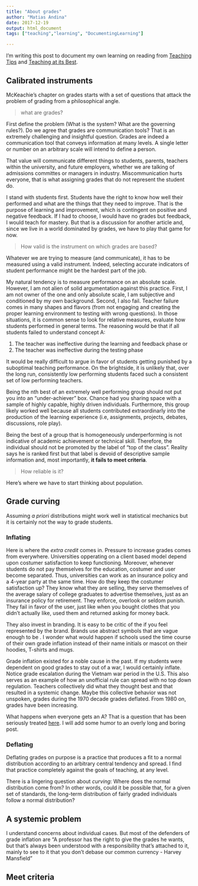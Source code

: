 ```yaml
---
title: "About grades"
author: "Matias Andina"
date: 2017-12-19
output: html_document
tags: ["teaching","learning", "DocumentingLearning"]

---
```


I'm writing this post to document my own learning on reading from [Teaching Tips](https://books.google.com/books/about/McKeachie_s_Teaching_Tips_Strategies_Res.html?id=v_0zqB13lW8C) and [Teaching at its Best](https://books.google.com/books/about/Teaching_at_Its_Best.html?id=NC5P8z-u-H0C). 

## Calibrated instruments

McKeachie's chapter on grades starts with a set of questions that attack the problem of grading from a philosophical angle.

> what are grades? 

First define the problem (What is the system? What are the governing rules?). Do we agree that grades are communication tools? That is an extremely challenging and insightful question. Grades are indeed a communication tool that conveys information at many levels. A single letter or number on an arbitrary scale will intend to define a person.  

That value will communicate different things to students, parents, teachers within the university, and future employers, whether we are talking of admissions committes or managers in industry. Miscommunication hurts everyone, that is what assigning grades that do not represent the student do.

I stand with students first. Students have the right to know how well their performed and what are the things that they need to improve. That is the purpose of learning and improvement, which is contingent on positive and negative feedback. If I had to choose, I would have no grades but feedback, I would teach for mastery. But that is a discussion for another article and, since we live in a world dominated by grades, we have to play that game for now. 

> How valid is the instrument on which grades are based?

Whatever we are trying to measure (and communicate), it has to be measured using a valid instrument. Indeed, selecting accurate indicators of student performance might be the hardest part of the job.  

My natural tendency is to measure performance on an absolute scale. However, I am not alien of solid argumentation against this practice. First, I am not owner of the one and only absolute scale, I am subjective and conditioned by my own background. Second, I also fail. Teacher failure comes in many shapes and flavors (from not engaging and creating the proper learning environment to testing with wrong questions). In those situations, it is common sense to look for relative measures, evaluate how students performed in general terms. The reasoning would be that if all students failed to understand concept A:

1. The teacher was ineffective during the learning and feedback phase or
1. The teacher was ineffective during the testing phase

It would be really difficult to argue in favor of students getting punished by a suboptimal teaching performance. On the brightside, it is unlikely that, over the long run, consistently low performing students faced such a consistent set of low performing teachers. 

Being the nth best of an extremely well performing group should not put you into an "under-achiever" box. Chance had you sharing space with a sample of highly capable, highly driven individuals. Furthermore, this group likely worked well because all students contributed extraordinarly into the production of the learning experience (i.e, assignments, projects, debates, discussions, role play).  

Being the best of a group that is homogeneously underperforming is not indicative of academic achievement or technical skill. Therefore, the individual should not be promoted by the label of "top of the class". Reality says he is ranked first but that label is devoid of descriptive sample information and, most importantly, **it fails to meet criteria**.  



> How reliable is it?

Here's where we have to start thinking about population.

## Grade curving

Assuming *a priori* distributions might work well in statistical mechanics but it is certainly not the way to grade students. 

### Inflating

Here is where the *extra credit* comes in. Pressure to increase grades comes from everywhere. Universities opperating on a client based model depend upon costumer satisfaction to keep functioning. Moreover, whenever students do not pay themselves for the education, costumer and user become separated. Thus, universities can work as an insurance policy and a 4-year party at the same time. How do they keep the costumer satisfaction up? They know what they are selling, they serve themselves of the average salary of college graduates to advertise themselves, just as an insurance policy for retirement. They enforce, overlook or seldom punish. They fail in favor of the user, just like when you bought clothes that you didn't actually like, used them and returned asking for money back.

They also invest in branding. It is easy to be critic of the if you feel represented by the brand. Brands use abstract symbols that are vague enough to be . I wonder what would happen if schools used the time course of their own grade inflation instead of their name initials or mascot on their hoodies, T-shirts and mugs.  

Grade inflation existed for a noble cause in the past. If my students were dependent on good grades to stay out of a war, I would certainly inflate. Notice grade escalation during the Vietnam war period in the U.S. This also serves as an example of how an unofficial rule can spread with no top down regulation. Teachers collectively did what they thought best and that resulted in a systemic change. Maybe this collective behavior was not unspoken, grades during the 1970 decade grades deflated. From 1980 on, grades have been increasing.

What happens when everyone gets an A? That is a question that has been seriously treated [here](http://www.gradeinflation.com/tcr2012grading.pdf). I will add some humor to an overly long and boring post.

[](https://imgur.com/gallery/qv5tOf8)

### Deflating

Deflating grades on purpose is a practice that produces a fit to a normal distribution according to an arbitrary central tendency and spread. I find that practice completely against the goals of teaching, at any level.  

There is a lingering question about *curving*: Where does the normal distribution come from? In other words, could it be possible that, for a given set of standards, the long-term distribution of fairly graded individuals follow a normal distribution?


## A systemic problem

I understand concerns about individual cases. But most of the defenders of grade inflation are 
"A professor has the right to give the grades he wants, but that’s always been understood with a responsibility that’s attached to it, mainly to see to it that you don’t debase our common currency - Harvey Mansfield"

## Meet criteria

